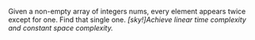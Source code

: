 Given a non-empty array of integers nums, every element appears twice except for one. Find that single one.    *[sky!]Achieve *linear* time complexity and *constant* space complexity.*
